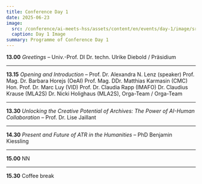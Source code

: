 ```yaml
---
title: Conference Day 1
date: 2025-06-23
image:
  src: /conference/ai-meets-hss/assets/content/en/events/day-1/image/src.jpg
  caption: Day 1 Image
summary: Programme of Conference Day 1
---
```

**13.00** *Greetings* – Univ.-Prof. DI Dr. techn. Ulrike Diebold / Präsidium

---

**13.15** *Opening and Introduction* – Prof. Dr. Alexandra N. Lenz (speaker) Prof. Mag. Dr. Barbara Horejs (OeAI) Prof. Mag. DDr. Matthias Karmasin (CMC) Hon. Prof. Dr. Marc Luy (VID) Prof. Dr. Claudia Rapp (IMAFO) Dr. Claudius Krause (MLA2S) Dr. Nicki Holighaus (MLA2S), Orga-Team / Orga-Team

---

**13.30** *Unlocking the Creative Potential of Archives: The Power of AI-Human Collaboration –* Prof. Dr. Lise Jaillant

---

**14.30** *Present and Future of ATR in the Humanities* – PhD Benjamin Kiessling

---

**15.00** NN

---

**15.30** Coffee break
